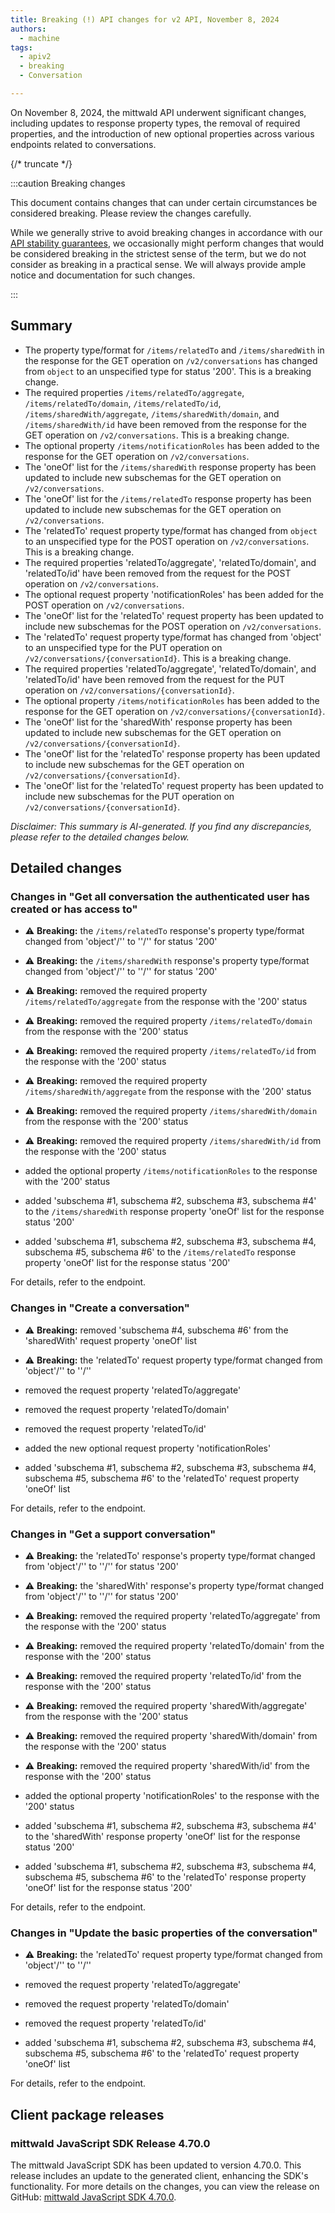 ```yaml
---
title: Breaking (!) API changes for v2 API, November 8, 2024
authors:
  - machine
tags:
  - apiv2
  - breaking
  - Conversation

---
```



On November 8, 2024, the mittwald API underwent significant changes, including updates to response property types, the removal of required properties, and the introduction of new optional properties across various endpoints related to conversations.

{/* truncate */}



:::caution Breaking changes

This document contains changes that can under certain circumstances be considered breaking. Please review the changes carefully.

While we generally strive to avoid breaking changes in accordance with our [API stability guarantees](../../../../../docs/v2/api/stability), we occasionally might perform changes that would be considered breaking in the strictest sense of the term, but we do not consider as breaking in a practical sense. We will always provide ample notice and documentation for such changes.

:::



## Summary


- The property type/format for `/items/relatedTo` and `/items/sharedWith` in the response for the GET operation on `/v2/conversations` has changed from `object` to an unspecified type for status '200'. This is a breaking change.
- The required properties `/items/relatedTo/aggregate`, `/items/relatedTo/domain`, `/items/relatedTo/id`, `/items/sharedWith/aggregate`, `/items/sharedWith/domain`, and `/items/sharedWith/id` have been removed from the response for the GET operation on `/v2/conversations`. This is a breaking change.
- The optional property `/items/notificationRoles` has been added to the response for the GET operation on `/v2/conversations`.
- The 'oneOf' list for the `/items/sharedWith` response property has been updated to include new subschemas for the GET operation on `/v2/conversations`.
- The 'oneOf' list for the `/items/relatedTo` response property has been updated to include new subschemas for the GET operation on `/v2/conversations`.
- The 'relatedTo' request property type/format has changed from `object` to an unspecified type for the POST operation on `/v2/conversations`. This is a breaking change.
- The required properties 'relatedTo/aggregate', 'relatedTo/domain', and 'relatedTo/id' have been removed from the request for the POST operation on `/v2/conversations`.
- The optional request property 'notificationRoles' has been added for the POST operation on `/v2/conversations`.
- The 'oneOf' list for the 'relatedTo' request property has been updated to include new subschemas for the POST operation on `/v2/conversations`.
- The 'relatedTo' request property type/format has changed from 'object' to an unspecified type for the PUT operation on `/v2/conversations/{conversationId}`. This is a breaking change.
- The required properties 'relatedTo/aggregate', 'relatedTo/domain', and 'relatedTo/id' have been removed from the request for the PUT operation on `/v2/conversations/{conversationId}`.
- The optional property `/items/notificationRoles` has been added to the response for the GET operation on `/v2/conversations/{conversationId}`.
- The 'oneOf' list for the 'sharedWith' response property has been updated to include new subschemas for the GET operation on `/v2/conversations/{conversationId}`.
- The 'oneOf' list for the 'relatedTo' response property has been updated to include new subschemas for the GET operation on `/v2/conversations/{conversationId}`. 
- The 'oneOf' list for the 'relatedTo' request property has been updated to include new subschemas for the PUT operation on `/v2/conversations/{conversationId}`.

_Disclaimer: This summary is AI-generated. If you find any discrepancies, please refer to the detailed changes below._


## Detailed changes



### Changes in "Get all conversation the authenticated user has created or has access to"


- ⚠️ **Breaking:** the `/items/relatedTo` response's property type/format changed from 'object'/'' to ''/'' for status '200'

- ⚠️ **Breaking:** the `/items/sharedWith` response's property type/format changed from 'object'/'' to ''/'' for status '200'

- ⚠️ **Breaking:** removed the required property `/items/relatedTo/aggregate` from the response with the '200' status

- ⚠️ **Breaking:** removed the required property `/items/relatedTo/domain` from the response with the '200' status

- ⚠️ **Breaking:** removed the required property `/items/relatedTo/id` from the response with the '200' status

- ⚠️ **Breaking:** removed the required property `/items/sharedWith/aggregate` from the response with the '200' status

- ⚠️ **Breaking:** removed the required property `/items/sharedWith/domain` from the response with the '200' status

- ⚠️ **Breaking:** removed the required property `/items/sharedWith/id` from the response with the '200' status

- added the optional property `/items/notificationRoles` to the response with the '200' status

- added 'subschema #1, subschema #2, subschema #3, subschema #4' to the `/items/sharedWith` response property 'oneOf' list for the response status '200'

- added 'subschema #1, subschema #2, subschema #3, subschema #4, subschema #5, subschema #6' to the `/items/relatedTo` response property 'oneOf' list for the response status '200'


For details, refer to the <OperationLink operation="conversation-list-conversations" apiVersion="v2" /> endpoint.



### Changes in "Create a conversation"


- ⚠️ **Breaking:** removed 'subschema #4, subschema #6' from the 'sharedWith' request property 'oneOf' list

- ⚠️ **Breaking:** the 'relatedTo' request property type/format changed from 'object'/'' to ''/''

- removed the request property 'relatedTo/aggregate'

- removed the request property 'relatedTo/domain'

- removed the request property 'relatedTo/id'

- added the new optional request property 'notificationRoles'

- added 'subschema #1, subschema #2, subschema #3, subschema #4, subschema #5, subschema #6' to the 'relatedTo' request property 'oneOf' list


For details, refer to the <OperationLink operation="conversation-create-conversation" apiVersion="v2" /> endpoint.



### Changes in "Get a support conversation"


- ⚠️ **Breaking:** the 'relatedTo' response's property type/format changed from 'object'/'' to ''/'' for status '200'

- ⚠️ **Breaking:** the 'sharedWith' response's property type/format changed from 'object'/'' to ''/'' for status '200'

- ⚠️ **Breaking:** removed the required property 'relatedTo/aggregate' from the response with the '200' status

- ⚠️ **Breaking:** removed the required property 'relatedTo/domain' from the response with the '200' status

- ⚠️ **Breaking:** removed the required property 'relatedTo/id' from the response with the '200' status

- ⚠️ **Breaking:** removed the required property 'sharedWith/aggregate' from the response with the '200' status

- ⚠️ **Breaking:** removed the required property 'sharedWith/domain' from the response with the '200' status

- ⚠️ **Breaking:** removed the required property 'sharedWith/id' from the response with the '200' status

- added the optional property 'notificationRoles' to the response with the '200' status

- added 'subschema #1, subschema #2, subschema #3, subschema #4' to the 'sharedWith' response property 'oneOf' list for the response status '200'

- added 'subschema #1, subschema #2, subschema #3, subschema #4, subschema #5, subschema #6' to the 'relatedTo' response property 'oneOf' list for the response status '200'


For details, refer to the <OperationLink operation="conversation-get-conversation" apiVersion="v2" /> endpoint.



### Changes in "Update the basic properties of the conversation"


- ⚠️ **Breaking:** the 'relatedTo' request property type/format changed from 'object'/'' to ''/''

- removed the request property 'relatedTo/aggregate'

- removed the request property 'relatedTo/domain'

- removed the request property 'relatedTo/id'

- added 'subschema #1, subschema #2, subschema #3, subschema #4, subschema #5, subschema #6' to the 'relatedTo' request property 'oneOf' list


For details, refer to the <OperationLink operation="conversation-update-conversation" apiVersion="v2" /> endpoint.




## Client package releases


### mittwald JavaScript SDK Release 4.70.0

The mittwald JavaScript SDK has been updated to version 4.70.0. This release includes an update to the generated client, enhancing the SDK's functionality. For more details on the changes, you can view the release on GitHub: [mittwald JavaScript SDK 4.70.0](https://github.com/mittwald/api-client-js/releases/tag/4.70.0).

